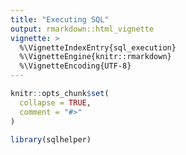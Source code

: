 ```yaml
---
title: "Executing SQL"
output: rmarkdown::html_vignette
vignette: >
  %\VignetteIndexEntry{sql_execution}
  %\VignetteEngine{knitr::rmarkdown}
  %\VignetteEncoding{UTF-8}
---
```


```r
knitr::opts_chunk$set(
  collapse = TRUE,
  comment = "#>"
)
```

```r
library(sqlhelper)
```
